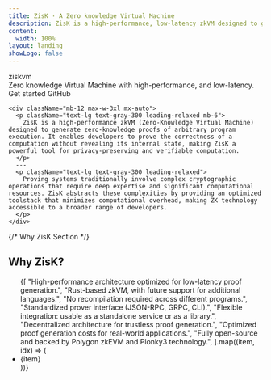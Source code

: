 ```yaml
---
title: ZisK · A Zero knowledge Virtual Machine
description: ZisK is a high-performance, low-latency zkVM designed to generate zero-knowledge proofs of arbitrary program execution.
content:
  width: 100%
layout: landing
showLogo: false
---
```




<div className="flex justify-center items-center min-h-[20vh] max-w-[1120px] mx-auto px-[12px] md:px-0">
  <div className="pt-[48px] max-sm:pt-0">
    <div className="max-sm:px-0 flex justify-between z-0 max-md:justify-center max-md:flex-col max-md:items-center max-md:space-y-6">
      <div className="space-y-8 max-w-[400px] flex flex-col items-start max-md:items-center">
        <div className="space-x-4 flex flex-row">
          <HomePage.Logo />
          <div className="font-semibold text-[72px] text-[#000000] max-sm:text-[54px] max-md:text-center dark:text-white">ziskvm</div>
        </div>
        <div className="font-regular text-[21px] max-sm:text-[18px] text-[#919193] max-md:text-center">Zero knowledge Virtual Machine with <span className="text-black dark:text-white">high-performance</span>, and <span className="text-black dark:text-white">low-latency</span>.</div>
        <div className="flex justify-center space-x-2">
          <HomePage.Button href="/developers/installation" variant="accent">Get started</HomePage.Button>
          <HomePage.Button href="https://github.com/0xPolygonHermez/zisk">GitHub</HomePage.Button>
        </div>
      </div>
    </div>
  </div>
</div>

<div className="flex flex-col items-center justify-center text-white mt-20">
  <div className="max-w-4xl mx-auto px-6 text-center inline-block p-4 border border-white/20 rounded-md">

    <div className="mb-12 max-w-3xl mx-auto">
      <p className="text-lg text-gray-300 leading-relaxed mb-6">
        ZisK is a high-performance zkVM (Zero-Knowledge Virtual Machine) designed to generate zero-knowledge proofs of arbitrary program execution. It enables developers to prove the correctness of a computation without revealing its internal state, making ZisK a powerful tool for privacy-preserving and verifiable computation.
      </p>
      ---
      <p className="text-lg text-gray-300 leading-relaxed">
        Proving systems traditionally involve complex cryptographic operations that require deep expertise and significant computational resources. ZisK abstracts these complexities by providing an optimized toolstack that minimizes computational overhead, making ZK technology accessible to a broader range of developers.
      </p>
    </div>

  </div>
</div>

{/* Why ZisK Section */}
<div className="flex flex-col items-center justify-center text-white mt-20">
  <h2 className="text-3xl font-bold mb-8">Why ZisK?</h2>
  <ul className="space-y-4 w-full max-w-3xl">
    {[
      "High-performance architecture optimized for low-latency proof generation.",
      "Rust-based zkVM, with future support for additional languages.",
      "No recompilation required across different programs.",
      "Standardized prover interface (JSON-RPC, GRPC, CLI).",
      "Flexible integration: usable as a standalone service or as a library.",
      "Decentralized architecture for trustless proof generation.",
      "Optimized proof generation costs for real-world applications.",
      "Fully open-source and backed by Polygon zkEVM and Plonky3 technology.",
    ].map((item, idx) => (
      <li
        key={idx}
        className="p-4 border border-white/20 text-white backdrop-blur-sm hover:bg-white/2 transition-all duration-300"
      >
        {item}
      </li>
    ))}
  </ul>
</div>



